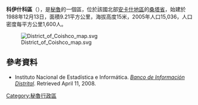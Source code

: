 {{coord|9|01|23|S|78|36|56|W|type:adm3rd_source:kolossus-itwiki|display=title}}

'''科伊什科區'''（{{lang-es|Distrito de Coishco}}），是[[秘魯|秘魯]]的一個區，位於該國北部[[安卡什地區|安卡什地區]]的[[桑塔省|桑塔省]]，始建於1988年12月13日，面積9.21平方公里，海拔高度15米，2005年人口15,036，人口密度每平方公里1,600人。

[[Image:District_of_Coishco_map.svg|right]]

==參考資料==
*{{es icon}} Instituto Nacional de Estadística e Informática. ''[https://web.archive.org/web/20080423164200/http://desa.inei.gob.pe/mapas/bid/ Banco de Información Distrital]''. Retrieved April 11, 2008.

{{Peru-geo-stub}}
[[Category:秘魯行政區|Category:秘魯行政區]]